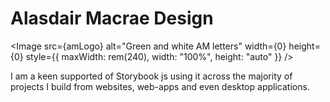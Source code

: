 
<Meta title="Alasdair Macrae Design" />

# Alasdair Macrae Design

<Image
  src={amLogo}
  alt="Green and white AM letters"
  width={0}
  height={0}
  style={{ maxWidth: rem(240), width: "100%", height: "auto" }}
/>

I am a keen supported of Storybook js using it across the majority of projects I build from websites, web-apps and even desktop applications.
